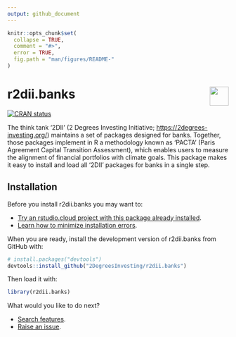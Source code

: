```yaml
---
output: github_document 
---
```

<!-- README.md is generated from README.Rmd. Please edit that file -->

```r
knitr::opts_chunk$set(
  collapse = TRUE,
  comment = "#>",
  error = TRUE,
  fig.path = "man/figures/README-"
)
```

# r2dii.banks <a href='https://github.com/2DegreesInvesting/r2dii.banks'><img src='https://imgur.com/A5ASZPE.png' align='right' height='43' /></a>

<!-- badges: start -->
[![CRAN status](https://www.r-pkg.org/badges/version/r2dii.banks)](https://CRAN.R-project.org/package=r2dii.banks)
<!-- badges: end -->

The think tank '2DII' (2 Degrees Investing
Initiative; <https://2degrees-investing.org/>) maintains a set of
packages designed for banks. Together, those packages implement in R a
methodology known as 'PACTA' (Paris Agreement Capital Transition
Assessment), which enables users to measure the alignment of financial
portfolios with climate goals. This package makes it easy to install
and load all '2DII' packages for banks in a single step.

## Installation

Before you install r2dii.banks you may want to:

* [Try an rstudio.cloud project with this package already installed](https://rstudio.cloud/project/1424833).
* [Learn how to minimize installation errors](https://gist.github.com/maurolepore/a0187be9d40aee95a43f20a85f4caed6#installation).

When you are ready, install the development version of r2dii.banks from GitHub with:

```r
# install.packages("devtools")
devtools::install_github("2DegreesInvesting/r2dii.banks")
```

Then load it with:

```r
library(r2dii.banks)
```

What would you like to do next?

* [Search features](https://2degreesinvesting.github.io/r2dii.banks/articles/reference.html).
* [Raise an issue](https://2degreesinvesting.github.io/posts/2020-06-26-instructions-to-raise-an-issue/).
